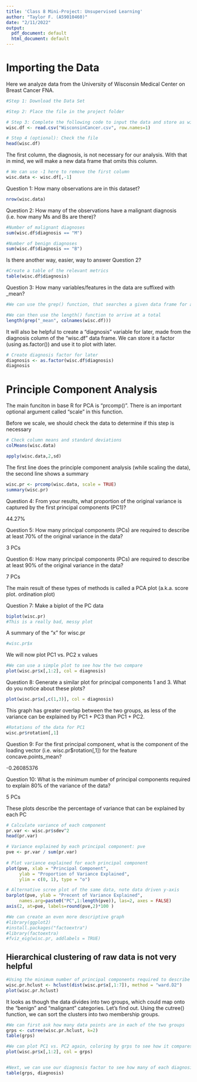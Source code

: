 ```yaml
---
title: 'Class 8 Mini-Project: Unsupervised Learning'
author: "Taylor F. (A59010460)"
date: "2/11/2022"
output:
  pdf_document: default
  html_document: default
---
```


# Importing the Data

Here we analyze data from the University of Wisconsin Medical Center on Breast Cancer FNA.

```r
#Step 1: Download the Data Set

#Step 2: Place the file in the project folder

# Step 3: Complete the following code to input the data and store as wisc.df
wisc.df <- read.csv("WisconsinCancer.csv", row.names=1)

# Step 4 (optional): Check the file
head(wisc.df)
```

The first column, the diagnosis, is not necessary for our analysis. With that in mind, we will make a new data frame that omits this column.

```r
# We can use -1 here to remove the first column
wisc.data <- wisc.df[,-1]
```


Question 1: How many observations are in this dataset?

```r
nrow(wisc.data)
```

Question 2: How many of the observations have a malignant diagnosis (i.e. how many Ms and Bs are there)?

```r
#Number of malignant diagnoses
sum(wisc.df$diagnosis == "M")

#Number of benign diagnoses
sum(wisc.df$diagnosis == "B")
```

Is there another way, easier, way to answer Question 2?

```r
#Create a table of the relevant metrics
table(wisc.df$diagnosis)
```

Question 3: How many variables/features in the data are suffixed with _mean?

```r
#We can use the grep() function, that searches a given data frame for a specified term, in this case the column names (stored as colnames())

#We can then use the length() function to arrive at a total
length(grep("_mean", colnames(wisc.df)))
```

It will also be helpful to create a "diagnosis" variable for later, made from the diagnosis column of the "wisc.df" data frame. We can store it a factor (using as.factor()) and use it to plot with later.

```r
# Create diagnosis factor for later 
diagnosis <- as.factor(wisc.df$diagnosis)
diagnosis
```

# Principle Component Analysis

The main funciton in base R for PCA is "prcomp()". There is an important optional argument called "scale" in this function.

Before we scale, we should check the data to determine if this step is necessary


```r
# Check column means and standard deviations
colMeans(wisc.data)

apply(wisc.data,2,sd)
```

The first line does the principle component analysis (while scaling the data), the second line shows a summary 

```r
wisc.pr <- prcomp(wisc.data, scale = TRUE)
summary(wisc.pr)
```

Question 4: From your results, what proportion of the original variance is captured by the first principal components (PC1)?

44.27%

Question 5: How many principal components (PCs) are required to describe at least 70% of the original variance in the data?

3 PCs

Question 6: How many principal components (PCs) are required to describe at least 90% of the original variance in the data?

7 PCs

The main result of these types of methods is called a PCA plot (a.k.a. score plot. ordination plot)

Question 7: Make a biplot of the PC data

```r
biplot(wisc.pr)
#This is a really bad, messy plot
```

A summary of the "x" for wisc.pr

```r
#wisc.pr$x
```

We will now plot PC1 vs. PC2 x values

```r
#We can use a simple plot to see how the two compare
plot(wisc.pr$x[,1:2], col = diagnosis)
```

Question 8: Generate a similar plot for principal components 1 and 3. What do you notice about these plots?

```r
plot(wisc.pr$x[,c(1,3)], col = diagnosis)
```

This graph has greater overlap between the two groups, as less of the variance can be explained by PC1 + PC3 than PC1 + PC2.

```r
#Rotations of the data for PC1
wisc.pr$rotation[,1]
```

Question 9: For the first principal component, what is the component of the loading vector (i.e. wisc.pr$rotation[,1]) for the feature concave.points_mean?

-0.26085376

Question 10: What is the minimum number of principal components required to explain 80% of the variance of the data?

5 PCs

These plots describe the percentage of variance that can be explained by each PC

```r
# Calculate variance of each component
pr.var <- wisc.pr$sdev^2
head(pr.var)

# Variance explained by each principal component: pve
pve <- pr.var / sum(pr.var)
  
# Plot variance explained for each principal component
plot(pve, xlab = "Principal Component", 
     ylab = "Proportion of Variance Explained", 
     ylim = c(0, 1), type = "o")

# Alternative scree plot of the same data, note data driven y-axis
barplot(pve, ylab = "Precent of Variance Explained",
     names.arg=paste0("PC",1:length(pve)), las=2, axes = FALSE)
axis(2, at=pve, labels=round(pve,2)*100 )

#We can create an even more descriptive graph
#library(ggplot2)
#install.packages("factoextra")
#library(factoextra)
#fviz_eig(wisc.pr, addlabels = TRUE)
```


## Hierarchical clustering of raw data is not very helpful

```r
#Using the minimum number of principal components required to describe at least 90% of the variability in the data (i.e. 7 PCs), we can create a hierarchical clustering model with the linkage method = "ward.D2". We use Ward’s criterion here because it is based on multidimensional variance like principal components analysis. 
wisc.pr.hclust <- hclust(dist(wisc.pr$x[,1:7]), method = "ward.D2")
plot(wisc.pr.hclust)
```


It looks as though the data divides into two groups, which could map onto the "benign" and "malignant" categories. Let's find out. Using the cutree() function, we can sort the clusters into two membership groups.

```r
#We can first ask how many data points are in each of the two groups
grps <- cutree(wisc.pr.hclust, k=2)
table(grps)

#We can plot PC1 vs. PC2 again, coloring by grps to see how it compares to coloring by diagnosis
plot(wisc.pr$x[,1:2], col = grps)


#Next, we can use our diagnosis factor to see how many of each diagnosis are in each of these two groups
table(grps, diagnosis)
```











